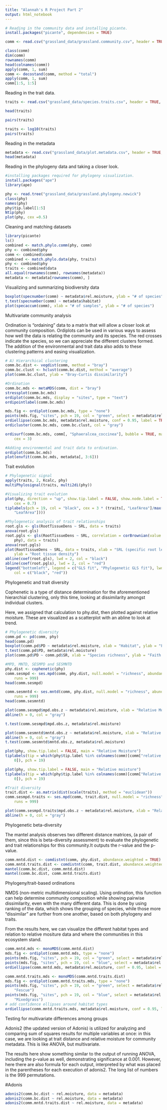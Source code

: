 ```yaml
---
title: "Alannah's R Project Part 2"
output: html_notebook
---
```


```r
# Reading in the community data and installing picante.
install.packages("picante", dependencies = TRUE)

comm <- read.csv("grassland_data/grassland.community.csv", header = TRUE, row.names = 1)

class(comm)
dim(comm)
rownames(comm)
head(colnames(comm))
apply(comm, 1, sum)
comm <- decostand(comm, method = "total")
apply(comm, 1, sum)
comm[1:5, 1:5]
```

Reading in the trait data.
```r
traits <- read.csv("grassland_data/species.traits.csv", header = TRUE, row.names = 1)

head(traits)

pairs(traits)

traits <- log10(traits)
pairs(traits)
```

Reading in the metadata
```r
metadata <- read.csv("grassland_data/plot.metadata.csv", header = TRUE, row.names = 1)
head(metadata)
```

Reading in the phylogeny data and taking a closer look.
```r
#installing packages required for phylogeny visualization.
install.packages("ape")
library(ape)

phy <- read.tree("grassland_data/grassland.phylogeny.newick")
class(phy)
names(phy)
phy$tip.label[1:5]
Ntip(phy)
plot(phy, cex =0.5)
```

Cleaning and matching datasets 
```r
library(picante)
ls()
combined <- match.phylo.comm(phy, comm)
phy <- combined$phy
comm <- combined$comm
combined <- match.phylo.data(phy, traits)
phy <- combined$phy
traits <- combined$data
all.equal(rownames(comm), rownames(metadata))
metadata <- metadata[rownames(comm), ]
```

Visualizing and summarizing biodiversity data
```r
boxplot(specnumber(comm) ~ metadata$rel.moisture, ylab = "# of species")
t.test(specnumber(comm) ~ metadata$habitat)
plot(specaccum(comm), xlab = "# of samples", ylab = "# of species")

```

Multivariate community analysis 

Ordination is "ordaining" data to a matrix that will allow a closer look at community composition. Ordiplots can be used in various ways to assess how well the data is relating the community and its species. The red crosses indicate the species, so we can appreciate the different clusters formed. The addition of the environmental and trait data also adds to these clustering patterns and easing visualization.

```r
# A) Hierarchical clustering
comm.bc.dist <- vegdist(comm, method = "bray")
comm.bc.clust <- hclust(comm.bc.dist, method = "average")
plot(comm.bc.clust, ylab = "Bray-Curtis dissimilarity")

#Ordination
comm.bc.mds <- metaMDS(comm, dist = "bray")
stressplot(comm.bc.mds)
ordiplot(comm.bc.mds, display = "sites", type = "text")
ordipointlabel(comm.bc.mds)

mds.fig <- ordiplot(comm.bc.mds, type = "none")
points(mds.fig, "sites", pch = 19, col = "green", select = metadata$rel.moisture)
ordiellipse(comm.bc.mds, metadata$rel.moisture, conf = 0.95, label = TRUE)
ordicluster(comm.bc.mds, comm.bc.clust, col = "gray")

ordisurf(comm.bc.mds, comm[, "Sphaeralcea_coccinea"], bubble = TRUE, main = "Sphaeralcea coccinea abundance", 
    cex = 3)

#Adding environmental and trait data to ordination.
ordiplot(comm.bc.mds)
plot(envfit(comm.bc.mds, metadata[, 3:6]))

```

Trait evolution
```r
# Phylogenetic signal
apply(traits, 2, Kcalc, phy)
multiPhylosignal(traits, multi2di(phy))

#Visualizing trait evolution
plot(phy, direction = "up", show.tip.label = FALSE, show.node.label = TRUE, 
    cex = 0.7)
tiplabels(pch = 19, col = "black", cex = 3 * (traits[, "LeafArea"]/max(traits[, 
    "LeafArea"])))

#Phylogenetic analysis of trait relationships
root.gls <- gls(RootTissueDens ~ SRL, data = traits)
anova(root.gls)
root.pgls <- gls(RootTissueDens ~ SRL, correlation = corBrownian(value = 1, 
    phy), data = traits)
anova(root.pgls)
plot(RootTissueDens ~ SRL, data = traits, xlab = "SRL (specific root length)", 
    ylab = "Root tissue density")
abline(coef(root.gls), lwd = 2, col = "black")
abline(coef(root.pgls), lwd = 2, col = "red")
legend("bottomleft", legend = c("GLS fit", "Phylogenetic GLS fit"), lwd = 2, 
    col = c("black", "red"))

```

Phylogenetic and trait diversity

Cophenetic is a type of distance determination for the aforementioned hierarchial clustering, only this time, looking at dissimilarity amongst individual clusters.

Here, we assigned that calculation to phy.dist, then plotted against relative moisture. These are visualized as a scatterplot with an abline to look at trend.

```r
# Phylogenetic diversity
comm.pd <- pd(comm, phy)
head(comm.pd)
boxplot(comm.pd$PD ~ metadata$rel.moisture, xlab = "Habitat", ylab = "Faith's PD")
t.test(comm.pd$PD, metadata$rel.moisture)
plot(comm.pd$PD ~ comm.pd$SR, xlab = "Species richness", ylab = "Faith's PD")

#MPD, MNTD, SESMPD and SESMNTD
phy.dist <- cophenetic(phy)
comm.sesmpd <- ses.mpd(comm, phy.dist, null.model = "richness", abundance.weighted = FALSE, 
    runs = 999)
head(comm.sesmpd)

comm.sesmntd <- ses.mntd(comm, phy.dist, null.model = "richness", abundance.weighted = FALSE, 
    runs = 999)
head(comm.sesmntd)

plot(comm.sesmpd$mpd.obs.z ~ metadata$rel.moisture, xlab = "Relative Mositure", ylab = "SES(MPD)")
abline(h = 0, col = "gray")

t.test(comm.sesmpd$mpd.obs.z, metadata$rel.moisture)

plot(comm.sesmntd$mntd.obs.z ~ metadata$rel.moisture, xlab = "Relative Moisture", ylab = "SES(MNTD)")
abline(h = 0, col = "gray")
t.test(comm.sesmntd$mntd.obs.z, metadata$rel.moisture)

plot(phy, show.tip.label = FALSE, main = "Relative Moisture")
tiplabels(tip = which(phy$tip.label %in% colnames(comm)[comm["relative moisture", ] > 
    0]), pch = 19)

plot(phy, show.tip.label = FALSE, main = "Relative moisture")
tiplabels(tip = which(phy$tip.label %in% colnames(comm)[comm["Relative moisture", ] > 
    0]), pch = 19)

#Trait diversity
trait.dist <- as.matrix(dist(scale(traits), method = "euclidean"))
comm.sesmpd.traits <- ses.mpd(comm, trait.dist, null.model = "richness", abundance.weighted = FALSE, 
    runs = 999)

plot(comm.sesmpd.traits$mpd.obs.z ~ metadata$rel.moisture, xlab = "Relative moisture", ylab = "Trait SES(MPD)")
abline(h = 0, col = "gray")

```

Phylogenetic beta-diversity

The mantel analysis observes two different distance matrices, (a pair of them, since this is beta-diversity assessment) to evaluate the phylogenetic and trait relationships for this community.It outputs the r-value and the p-value. 

```r
comm.mntd.dist <- comdistnt(comm, phy.dist, abundance.weighted = TRUE)
comm.mntd.traits.dist <- comdistnt(comm, trait.dist, abundance.weighted = TRUE)
mantel(comm.bc.dist, comm.mntd.dist)
mantel(comm.bc.dist, comm.mntd.traits.dist)
```

Phylogeny/trait-based ordinations

NMDS (non-metric multidimensional scaling). Using ordination, this function can help determine community composition while showing pairwise dissimilarity, even with the many different data. This is done by using ranking of the data, which shows the grouping of species, while those more "dissimilar" are further from one another, based on both phylogeny and traits. 

From the results here, we can visualize the different habitat types and relation to relative mositure data and where the communities in this ecosystem stand.

```r
comm.mntd.mds <- monoMDS(comm.mntd.dist)
mds.fig <- ordiplot(comm.mntd.mds, type = "none")
points(mds.fig, "sites", pch = 19, col = "green", select = metadata$rel.moisture == "Fescue") 
points(mds.fig, "sites", pch = 19, col = "blue", select = metadata$rel.moisture == "Mixedgrass")
ordiellipse(comm.mntd.mds, metadata$rel.moisture, conf = 0.95, label = TRUE)

comm.mntd.traits.mds <- monoMDS(comm.mntd.traits.dist)
mds.fig <- ordiplot(comm.mntd.traits.mds, type = "none")
points(mds.fig, "sites", pch = 19, col = "green", select = metadata$rel.moisture == 
    "Fescue")
points(mds.fig, "sites", pch = 19, col = "blue", select = metadata$rel.moisture == 
    "Mixedgrass")
# add confidence ellipses around habitat types
ordiellipse(comm.mntd.traits.mds, metadata$rel.moisture, conf = 0.95, label = TRUE)


```

Testing for multivariate differences among groups

Adonis2 (the updated version of Adonis) is utilized for analyzing and comparing sum of squares results for multiple variables at once: in this case, we are looking at trait distance and relative moisture for community metadata. This is like ANOVA, but multivariate. 

The results here show something similar to the output of running ANOVA, including the p-value as well, demonstrating significance at 0.001. However, here there are also formula for each output, interpreted by what was placed in the parentheses for each execution of adonis2. The long list of numbers is the 999 permutations.

#Adonis 
```r

adonis2(comm.bc.dist ~ rel.moisture, data = metadata)
adonis2(comm.bc.dist ~ rel.moisture, data = metadata)
adonis2(comm.mntd.traits.dist ~ rel.moisture, data = metadata)

```

